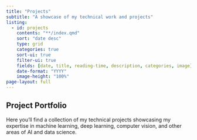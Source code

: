 ```yaml
---
title: "Projects"
subtitle: "A showcase of my technical work and projects"
listing:
  - id: projects
    contents: "**/index.qmd"
    sort: "date desc"
    type: grid
    categories: true
    sort-ui: true
    filter-ui: true
    fields: [date, title, reading-time, description, categories, image]
    date-format: "YYYY"
    image-height: "100%"
page-layout: full
---
```


## Project Portfolio

Here you'll find a collection of my technical projects showcasing my expertise in machine learning, deep learning, computer vision, and other areas of AI and data science.

::: {#projects}
:::
